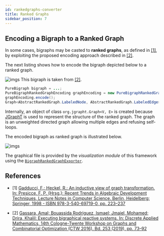 ```yaml
---
id: rankedgraphs-converter
title: Ranked Graphs
sidebar_position: 7
---
```


## Encoding a Bigraph to a Ranked Graph

In some cases, bigraphs may be casted to <strong>ranked graphs</strong>, as defined in [\[1\]](#ref1), by exploiting the proposed encoding approach described in [\[2\]](#ref2).

The next listing shows how to encode the bigraph depicted below to a ranked graph.

![imgs](../assets/converter/bigraph-rankedgraph-example.png)
This bigraph is taken from [\[2\]](#ref2).

```java
PureBigraph bigraph = ...;
PureBigraphRankedGraphEncoding graphEncoding = new PureBigraphRankedGraphEncoding(bigraph);
graphEncoding.encode();
Graph<AbstractRankedGraph.LabeledNode, AbstractRankedGraph.LabeledEdge> graph = graphEncoding.getGraph();
```

Internally, an object of class `org.jgrapht.Graph<V, E>` is created because <a href="https://jgrapht.org/">JGraphT</a> is used to represent the structure of the ranked graph. The graph is an unweighted directed graph allowing multiple edges and refusing self-loops.

The encoded bigraph as ranked graph is illustrated below.

![imgs](../assets/converter/rankedgraph-encoded.png)

The graphical file is provided by the <i>visualization module</i> of this framework using the [`BigraphRankedGraphExporter`](../visualization/visualization#visualizing-ranked-graphs).



## References

- \[1\] <a id="ref1" href="https://link.springer.com/chapter/10.1007%2F3-540-64299-4_36">Gadducci, F.; Heckel, R.: An inductive view of graph transformation. In: Presicce, F. P. (Hrsg.): Recent Trends in Algebraic Development Techniques, Lecture Notes in Computer Science. Berlin, Heidelberg: Springer, 1998 - ISBN 978-3-540-69719-0, pp. 223–237</a>

- \[2\] <a id="ref2" href="http://www.sciencedirect.com/science/article/pii/S0166218X18303743">Gassara, Amal; Bouassida Rodriguez, Ismael; Jmaiel, Mohamed; Drira, Khalil: Executing bigraphical reactive systems. In: Discrete Applied Mathematics, 14th Cologne-Twente Workshop on Graphs and Combinatorial Optimization (CTW 2016). Bd. 253 (2019), pp. 73–92</a>